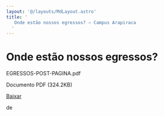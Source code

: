 ```yaml
---
layout: '@/layouts/MdLayout.astro'
title: '
   Onde estão nossos egressos? — Campus Arapiraca
  '
---
```




Onde estão nossos egressos?
===========================











 EGRESSOS-POST-PAGINA.pdf
   

 Documento PDF
 (324.2KB)
 

[Baixar](https://arapiraca.ufal.br/graduacao/ciencia-da-computacao/discentes/egressos/em-que-estao-trabalhando.pdf/@@download/file/EGRESSOS-POST-PAGINA.pdf) 



























 de
 

















